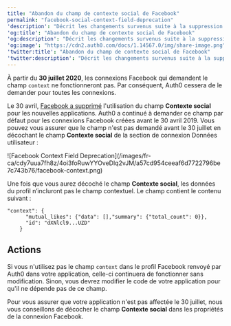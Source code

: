 ```yaml
---
title: "Abandon du champ de contexte social de Facebook"
permalink: "facebook-social-context-field-deprecation"
'description': "Décrit les changements survenus suite à la suppression par Facebook de l'accès au champ de contexte social de leur profil."
'og:title': "Abandon du champ de contexte social de Facebook"
'og:description': "Décrit les changements survenus suite à la suppression par Facebook de l'accès au champ de contexte social de leur profil."
'og:image': "https://cdn2.auth0.com/docs/1.14567.0/img/share-image.png"
'twitter:title': "Abandon du champ de contexte social de Facebook"
'twitter:description': "Décrit les changements survenus suite à la suppression par Facebook de l'accès au champ de contexte social de leur profil."
---
```


À partir du **30 juillet 2020**, les connexions Facebook qui demandent le champ `context` ne fonctionneront pas. Par conséquent, Auth0 cessera de le demander pour toutes les connexions.

Le 30 avril, [Facebook a supprimé](https://developers.facebook.com/docs/graph-api/changelog/4-30-2019-endpoint-deprecations) l'utilisation du champ **Contexte social** pour les nouvelles applications. Auth0 a continué à demander ce champ par défaut pour les connexions Facebook créées avant le 30 avril 2019. Vous pouvez vous assurer que le champ n'est pas demandé avant le 30 juillet en décochant le champ **Contexte social** de la section de connexion Données utilisateur :

<Frame>![Facebook Context Field Deprecation](/images/fr-ca/cdy7uua7fh8z/4oi3foRuwYYOveDlq2vJM/a57cd954ceeaf6d7722796be7c743b76/facebook-context.png)</Frame>

Une fois que vous aurez décoché le champ **Contexte social**, les données du profil n’incluront pas le champ contextuel. Le champ contient le contenu suivant :

```text lines
"context": {
      "mutual_likes": {"data": [],"summary": {"total_count": 0}},
      "id": "dXNlcl9...UZD"
    }
```

## Actions

Si vous n'utilisez pas le champ `context` dans le profil Facebook renvoyé par Auth0 dans votre application, celle-ci continuera de fonctionner sans modification. Sinon, vous devrez modifier le code de votre application pour qu'il ne dépende pas de ce champ.

Pour vous assurer que votre application n'est pas affectée le 30 juillet, nous vous conseillons de décocher le champ **Contexte social** dans les propriétés de la connexion Facebook.